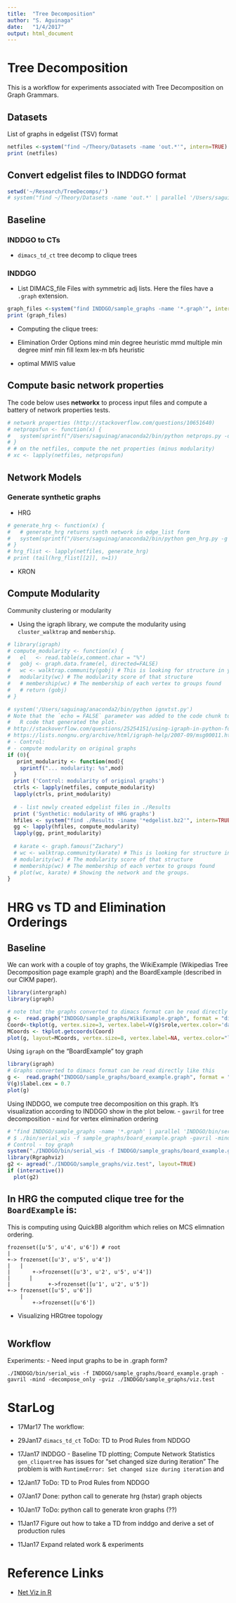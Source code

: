 ```yaml
---
title:  "Tree Decomposition"
author: "S. Aguinaga"
date:   "1/4/2017"
output: html_document
---
```



# Tree Decomposition
This is a workflow for experiments associated with Tree Decomposition on Graph Grammars.

## Datasets
List of graphs in edgelist (TSV) format

```r
netfiles <-system("find ~/Theory/Datasets -name 'out.*'", intern=TRUE)
print (netfiles)
```

## Convert edgelist files to INDDGO format

```r
setwd('~/Research/TreeDecomps/')
# system("find ~/Theory/Datasets -name 'out.*' | parallel '/Users/saguinag/anaconda2/bin/python write_inddgo_graph.py -g  {}'", intern=TRUE)
```

##  Baseline 

### INDDGO to CTs
- `dimacs_td_ct`
  tree decomp to clique trees
  
  
### INDDGO 
- List DIMACS_file 
  Files with symmetric adj lists. Here the files have a `.graph` extension.
```r
graph_files <-system("find INDDGO/sample_graphs -name '*.graph'", intern=TRUE)
print (graph_files)
```

- Computing the clique trees:

- Elimination Order Options
  mind  min degree heuristic
  mmd   multiple min degree 
  minf  min fill 
  lexm  lex-m bfs heuristic

- optimal MWIS value

## Compute basic network properties

The code below uses **networkx** to process input files and compute a battery of network properties tests.

```r
# network properties (http://stackoverflow.com/questions/10651640)
# netpropsfun <- function(x) {
#   system(sprintf("/Users/saguinag/anaconda2/bin/python netprops.py -d -g %s", x))
# }
# # on the netfiles, compute the net properties (minus modularity)
# xc <- lapply(netfiles, netpropsfun)

```

##  Network Models

### Generate synthetic graphs

- HRG
```r
# generate_hrg <- function(x) {
#   # generate_hrg returns synth network in edge_list form
#   system(sprintf("/Users/saguinag/anaconda2/bin/python gen_hrg.py -g %s", x), intern=TRUE)
# }
# hrg_flist <- lapply(netfiles, generate_hrg)
# print (tail(hrg_flist[[2]], n=1))
```

- KRON

## Compute Modularity

Community clustering or modularity

- Using the igraph library, we compute the modularity using `cluster_walktrap` and `membership`.
```r
# library(igraph)
# compute_modularity <- function(x) {
#   el   <- read.table(x,comment.char = "%")
#   gobj <- graph.data.frame(el, directed=FALSE)
#   wc <- walktrap.community(gobj) # This is looking for structure in your graph
#   modularity(wc) # The modularity score of that structure
#   # membership(wc) # The membership of each vertex to groups found
#   # return (gobj)
# }
```

```r
# system('/Users/saguinag/anaconda2/bin/python ignxtst.py')
# Note that the `echo = FALSE` parameter was added to the code chunk to prevent printing of the
#   R code that generated the plot.
# http://stackoverflow.com/questions/25254151/using-igraph-in-python-for-community-detection-and-writing-community-number-for
# https://lists.nongnu.org/archive/html/igraph-help/2007-09/msg00011.html
# - Control:
# - compute modularity on original graphs 
if (0){
   print_modularity <- function(mod){
    sprintf("... modularity: %s",mod)
  }
  print ('Control: modularity of original graphs')
  ctrls <- lapply(netfiles, compute_modularity)
  lapply(ctrls, print_modularity)
  
  # - list newly created edgelist files in ./Results
  print ('Synthetic: modularity of HRG graphs')
  hfiles <- system("find ./Results -iname '*edgelist.bz2'", intern=TRUE)
  gg <- lapply(hfiles, compute_modularity)
  lapply(gg, print_modularity)
  
  # karate <- graph.famous("Zachary")
  # wc <- walktrap.community(karate) # This is looking for structure in your graph
  # modularity(wc) # The modularity score of that structure
  # membership(wc) # The membership of each vertex to groups found
  # plot(wc, karate) # Showing the network and the groups. 
}
```

#   HRG vs TD and Elimination Orderings

##  Baseline 
We can work with a couple of toy graphs, the WikiExample (Wikipedias Tree Decomposition page example graph) and the BoardExample (described in our CIKM paper).

```r
library(intergraph)
library(igraph)

# note that the graphs converted to dimacs format can be read directly like this
g <-  read.graph("INDDGO/sample_graphs/WikiExample.graph", format = "dimacs",directed=F)
Coord<-tkplot(g, vertex.size=3, vertex.label=V(g)$role,vertex.color='darkgreen')
MCoords <- tkplot.getcoords(Coord)
plot(g, layout=MCoords, vertex.size=8, vertex.label=NA, vertex.color="lightblue")

```
Using `igraph` on the "BoardExample" toy graph
```r
library(igraph)
# Graphs converted to dimacs format can be read directly like this
g <-  read.graph("INDDGO/sample_graphs/board_example.graph", format = "dimacs",directed=F)
V(g)$label.cex = 0.7
plot(g)
```
Using INDDGO, we compute tree decomposition on this graph. It's visualization according to INDDGO show in the plot below.
- `gavril` for tree decomposition 
- `mind` for vertex elimination ordering

```r
# "find INDDGO/sample_graphs -name '*.graph' | parallel 'INDDGO/bin/serial_wis -f {} -gavril -mind -decompose_only -w {}.tree"
# $ ./bin/serial_wis -f sample_graphs/board_example.graph -gavril -mind -decompose_only -gviz sample_g
# Control - toy graph 
system("./INDDGO/bin/serial_wis -f INDDGO/sample_graphs/board_example.graph -gavril -mind -decompose_only -gviz ./INDDGO/sample_graphs/viz.test", intern=T)
library(Rgraphviz)
g2 <- agread("./INDDGO/sample_graphs/viz.test", layout=TRUE)
if (interactive())
  plot(g2)
```


## In **HRG** the computed clique tree for the `BoardExample` is:

This is computing using QuickBB algorithm which relies on MCS elimnation ordering.

```
frozenset([u'5', u'4', u'6']) # root
|
+->	frozenset([u'3', u'5', u'4'])
|   |
|		+->frozenset([u'3', u'2', u'5', u'4'])
|      |
|			 +->frozenset([u'1', u'2', u'5'])
+->	frozenset([u'5', u'6'])
    |
		+->frozenset([u'6'])
```

- Visualizing HRGtree topology
```r

```

## Workflow
Experiments:
- Need input graphs to be in .graph form?

`./INDDGO/bin/serial_wis -f INDDGO/sample_graphs/board_example.graph -gavril -mind -decompose_only -gviz ./INDDGO/sample_graphs/viz.test`

# StarLog
- 17Mar17 The workflow: 

- 29Jan17 `dimacs_td_ct` ToDo: TD to Prod Rules from NDDGO
          
- 17Jan17 INDDGO - Baseline TD plotting; Compute Network Statistics
          `gen_cliquetree` has issues for "set changed size during iteration"
          The problem is with `RuntimeError: Set changed size during iteration` and 
- 12Jan17 ToDo: TD to Prod Rules from NDDGO 
- 07Jan17 Done: python call to generate hrg (hstar) graph objects
- 10Jan17 ToDo: python call to generate kron graphs (??)
- 11Jan17 Figure out how to take a TD from inddgo and derive a set of production rules
- 11Jan17 Expand related work & experiments

# Reference Links
- [Net Viz in R](http://kateto.net/network-visualization)

